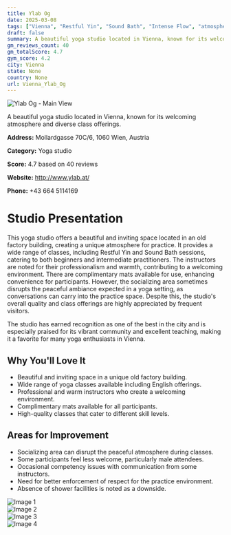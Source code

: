 ```yaml
---
title: Ylab Og
date: 2025-03-08
tags: ["Vienna", "Restful Yin", "Sound Bath", "Intense Flow", "atmosphere", "size", "Vienna"]  
draft: false
summary: A beautiful yoga studio located in Vienna, known for its welcoming atmosphere and diverse class offerings.
gm_reviews_count: 40
gm_totalScore: 4.7
gym_score: 4.2
city: Vienna
state: None
country: None
url: Vienna_Ylab_Og
---
```


<div className="aspect-[16/9] relative my-8">
  <img 
    src="https://lh5.googleusercontent.com/p/AF1QipOX8TZHOpT3inSV1KRQT5xvbJFodjWP53dkvCAg=w1920-h1080-k-no"
    alt="Ylab Og - Main View"
    className="object-cover absolute inset-0 w-full h-full rounded-lg"
  />
</div>

A beautiful yoga studio located in Vienna, known for its welcoming atmosphere and diverse class offerings.

**Address:** Mollardgasse 70C/6, 1060 Wien, Austria

**Category:** Yoga studio

**Score:** 4.7 based on 40 reviews

**Website:** http://www.ylab.at/

**Phone:** +43 664 5114169

# Studio Presentation

This yoga studio offers a beautiful and inviting space located in an old factory building, creating a unique atmosphere for practice. It provides a wide range of classes, including Restful Yin and Sound Bath sessions, catering to both beginners and intermediate practitioners. The instructors are noted for their professionalism and warmth, contributing to a welcoming environment. There are complimentary mats available for use, enhancing convenience for participants. However, the socializing area sometimes disrupts the peaceful ambiance expected in a yoga setting, as conversations can carry into the practice space. Despite this, the studio's overall quality and class offerings are highly appreciated by frequent visitors.

The studio has earned recognition as one of the best in the city and is especially praised for its vibrant community and excellent teaching, making it a favorite for many yoga enthusiasts in Vienna.

## Why You'll Love It

- Beautiful and inviting space in a unique old factory building.
- Wide range of yoga classes available including English offerings.
- Professional and warm instructors who create a welcoming environment.
- Complimentary mats available for all participants.
- High-quality classes that cater to different skill levels.

## Areas for Improvement

- Socializing area can disrupt the peaceful atmosphere during classes.
- Some participants feel less welcome, particularly male attendees.
- Occasional competency issues with communication from some instructors.
- Need for better enforcement of respect for the practice environment.
- Absence of shower facilities is noted as a downside.

<div className="grid grid-cols-1 xl:grid-cols-2 gap-4 my-8">
<div className="aspect-[4/3] relative"><img src="https://lh5.googleusercontent.com/p/AF1QipO1qT4nslxAuMwTw_VDFJOhGRsd529yBw_VxdQv=w1920-h1080-k-no" alt="Image 1" className="object-cover absolute inset-0 w-full h-full rounded-lg" /></div>
<div className="aspect-[4/3] relative"><img src="https://lh5.googleusercontent.com/p/AF1QipPvpQuldMwHETDCrVwpE3ChbBN7BvvhOxN-XnE0=w1920-h1080-k-no" alt="Image 2" className="object-cover absolute inset-0 w-full h-full rounded-lg" /></div>
<div className="aspect-[4/3] relative"><img src="https://lh5.googleusercontent.com/p/AF1QipMzh_YCTPEeNH_0K5OB7WMcEglETfP3GIaeMQfz=w1920-h1080-k-no" alt="Image 3" className="object-cover absolute inset-0 w-full h-full rounded-lg" /></div>
<div className="aspect-[4/3] relative"><img src="https://lh5.googleusercontent.com/p/AF1QipO8VXIKE4EAt1xbMKY18OaaLKNm2ypE6E_9Ifik=w1920-h1080-k-no" alt="Image 4" className="object-cover absolute inset-0 w-full h-full rounded-lg" /></div>
</div>